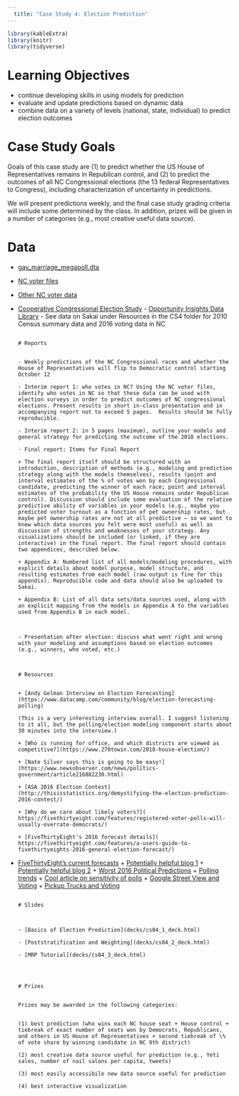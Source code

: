 ```yaml
---
  title: "Case Study 4: Election Prediction"
---
```

  
  ```r
library(kableExtra)
library(knitr)
library(tidyverse)
```




# Learning Objectives

- continue developing skills in using models for prediction
- evaluate and update predictions based on dynamic data
- combine data on a variety of levels (national, state, individual) to predict election outcomes

# Case Study Goals
Goals of this case study are (1) to predict whether the US House of Representatives remains in Republican control, and (2) to predict the outcomes of all NC Congressional elections (the 13 federal Representatives to Congress), including characterization of uncertainty in predictions.

We will present predictions weekly, and the final case study grading criteria will include some determined by the class. In addition, prizes will be given in a number of categories (e.g., most creative useful data source).

# Data



- [gay_marriage_megapoll.dta](decks/data/gay_marriage_megapoll.dta)
- [NC voter files](https://dl.ncsbe.gov/?prefix=data/)
- [Other NC voter data](https://www.ncsbe.gov/data-stats/other-election-related-data)
- [Cooperative Congressional Election Study](https://cces.gov.harvard.edu/pages/welcome-cooperative-congressional-election-study) - [Opportunity Insights Data Library](https://opportunityinsights.org/data/?geographic_level=0&topic=0&paper_id=0#resource-listing)
                                                                                                                                                                        - See data on Sakai under Resources in the CS4 folder for 2010 Census summary data and 2016 voting data in NC
                                                                                                                                                                        
                                                                                                                                                                        
                                                                                                                                                                        # Reports
                                                                                                                                                                        
                                                                                                                                                                        - Weekly predictions of the NC Congressional races and whether the House of Representatives will flip to Democratic control starting October 12
                                                                                                                                                                        - Interim report 1: who votes in NC? Using the NC voter files, identify who votes in NC so that these data can be used with election surveys in order to predict outcomes of NC congressional elections. Present results in short in-class presentation and in accompanying report not to exceed 5 pages.  Results should be fully reproducible. 
                                                                                                                                                                        - Interim report 2: in 5 pages (maximum), outline your models and general strategy for predicting the outcome of the 2018 elections.
                                                                                                                                                                        - Final report: Items for Final Report
                                                                                                                                                                        + The final report itself should be structured with an introduction, description of methods (e.g., modeling and prediction strategy along with the models themselves), results (point and interval estimates of the % of votes won by each Congressional candidate, predicting the winner of each race; point and interval estimates of the probability the US House remains under Republican control). Discussion should include some evaluation of the relative predictive ability of variables in your models (e.g., maybe you predicted voter turnout as a function of pet ownership rates, but maybe pet ownership rates are not at all predictive – so we want to know which data sources you felt were most useful) as well as discussion of strengths and weaknesses of your strategy. Any visualizations should be included (or linked, if they are interactive) in the final report. The final report should contain two appendices, described below.
                                                                                                                                                                        + Appendix A: Numbered list of all models/modeling procedures, with explicit details about model purpose, model structure, and resulting estimates from each model (raw output is fine for this appendix). Reproducible code and data should also be uploaded to Sakai.
                                                                                                                                                                        + Appendix B: List of all data sets/data sources used, along with an explicit mapping from the models in Appendix A to the variables used from Appendix B in each model.
                                                                                                                                                                        
                                                                                                                                                                        
                                                                                                                                                                        - Presentation after election: discuss what went right and wrong with your modeling and assumptions based on election outcomes (e.g., winners, who voted, etc.)
                                                                                                                                                                        
                                                                                                                                                                        
                                                                                                                                                                        # Resources
                                                                                                                                                                        
                                                                                                                                                                        + [Andy Gelman Interview on Election Forecasting](https://www.datacamp.com/community/blog/election-forecasting-polling)
                                                                                                                                                                        (This is a very interesting interview overall. I suggest listening to it all, but the polling/election modeling component starts about 30 minutes into the interview.)
                                                                                                                                                                        + [Who is running for office, and which districts are viewed as competitive?](https://www.270towin.com/2018-house-election/)
                                                                                                                                                                        + [Nate Silver says this is going to be easy!](https://www.newsobserver.com/news/politics-government/article216882230.html)
                                                                                                                                                                        + [ASA 2016 Election Contest](http://thisisstatistics.org/demystifying-the-election-prediction-2016-contest/)
                                                                                                                                                                        + [Why do we care about likely voters?]( https://fivethirtyeight.com/features/registered-voter-polls-will-usually-overrate-democrats/)
                                                                                                                                                                        + [FiveThirtyEight's 2016 forecast details]( https://fivethirtyeight.com/features/a-users-guide-to-fivethirtyeights-2016-general-election-forecast/) 
+ [FiveThirtyEight's current forecasts](https://projects.fivethirtyeight.com/2018-midterm-election-forecast/house/?ex_cid=rrpromo)
                                                                                                                                                                        + [Potentially helpful blog 1]( https://www.r-statistics.com/2016/08/presidential-election-predictions-2016/)
                                                                                                                                                                        + [Potentially helpful blog 2]( https://github.com/hardin47/prediction2016/blob/master/predblog.pdf)
                                                                                                                                                                        + [Worst 2016 Political Predictions](https://www.politico.com/magazine/story/2016/12/the-worst-political-predictions-of-2016-214555)
                                                                                                                                                                        + [Polling trends](https://www-m.cnn.com/2018/10/02/politics/trump-brett-kavanaugh-turning-point-election-educated-white-women-voters/index.html?r=https%3A%2F%2Fwww.cnn.com%2F)
                                                                                                                                                                        + [Cool article on sensitivity of polls](https://www.nytimes.com/2016/10/13/upshot/how-one-19-year-old-illinois-man-is-distorting-national-polling-averages.html)
                                                                                                                                                                        + [Google Street View and Voting](https://www.citylab.com/transportation/2017/12/google-street-view-data-demographics-cars-research/547436/)
                                                                                                                                                                        + [Pickup Trucks and Voting](http://www.thedrive.com/news/16712/trump-supporting-towns-more-likely-to-be-filled-with-pickup-trucks-study-claims)
                                                                                                                                                                        
                                                                                                                                                                        # Slides 
                                                                                                                                                                        
                                                                                                                                                                        
                                                                                                                                                                        - [Basics of Election Prediction](decks/cs04_1_deck.html)
                                                                                                                                                                        - [Poststratification and Weighting](decks/cs04_2_deck.html)
                                                                                                                                                                        - [MRP Tutorial](decks/cs04_3_deck.html)
                                                                                                                                                                        
                                                                                                                                                                        
                                                                                                                                                                        
                                                                                                                                                                        # Prizes
                                                                                                                                                                        
                                                                                                                                                                        Prizes may be awarded in the following categories:
                                                                                                                                                                          
                                                                                                                                                                          (1) best prediction (who wins each NC house seat + House control + tiebreak of exact number of seats won by Democrats, Republicans, and others in US House of Representatives + second tiebreak of \% of vote share by winning candidate in NC 9th district)
                                                                                                                                                                        (2) most creative data source useful for prediction (e.g., Yeti sales, number of nail salons per capita, tweets)
                                                                                                                                                                        (3) most easily accessibile new data source useful for prediction
                                                                                                                                                                        (4) best interactive visualization
                                                                                                                                                                        
                                                                                                                                                                        